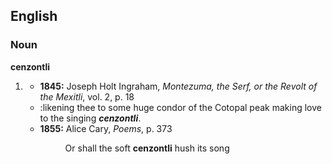 ==English==

===Noun===
'''cenzontli'''

# {{rare}} {{alternative spelling of|centzontle}}
#* '''1845:''' Joseph Holt Ingraham, ''Montezuma, the Serf, or the Revolt of the Mexitli'', vol. 2, p. 18
#* :likening thee to some huge condor of the Cotopal peak making love to the singing '''''cenzontli'''''.
#* '''1855:''' Alice Cary, ''Poems'', p. 373
#*: Or shall the soft '''cenzontli''' hush its song